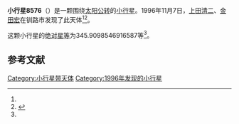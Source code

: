 {{Infobox planet
| bgcolour = #FFFFC0
| name = 8576
| symbol = 
| image = 
| caption = 
| discovery = yes
| discovery_ref = 
| discoverer = [[上田清二|上田清二]]、[[金田宏|金田宏]]
| discovery_site = [[钏路市|钏路市]] 
| discovered = 1996年11月7日
| designations = yes
| mp_name = 
| named_after = 
| alt_names = 1996 VN8/ 1974 VF / 1992 PN3
| mp_category = [[主带小行星|主带小行星]]
| orbit_ref = <ref name="a">[http://ssd.jpl.nasa.gov/sbdb.cgi?sstr=8576 8576] {{Wayback|url=http://ssd.jpl.nasa.gov/sbdb.cgi?sstr=8576 |date=20210717064407 }}，小行星數據庫瀏覽器（JPL Small-Body Database Browser）－[[美国国家航空航天局|美国国家航空航天局]]喷气推进实验室</ref>
| epoch = 2456400.5 (2013年4月18日更新)
| aphelion = {{convert|2.872270882932789|AU|km|3|abbr=on|lk=out}}
| perihelion = {{convert|1.88624531790468|AU|km|3|abbr=on}}
| semimajor = {{convert|2.379258100418734|AU|km|3|abbr=on}}
| eccentricity = 0.207212821
| period = 1340.481306 [[日|日]]<br />3.67[[儒略年|儒略年]]
| avg_speed = 
| inclination = 3.037416658563478
| asc_node = 43.34622047048154
| mean_anomaly = 
| arg_peri = 345.9098546916587
| satellites = 
| physical_characteristics = yes
| dimensions = 
| mass = 
| density = 
| surface_grav = 
| escape_velocity = 
| sidereal_day = 
| axial_tilt = 
| pole_ecliptic_lat = 
| pole_ecliptic_lon = 
| albedo = 
| temperatures= 
| temp_name1 = 
| mean_temp_1 = 
| max_temp_1 = 
| temp_name2 = 
| max_temp_2 = 
| spectral_type = 
| abs_magnitude = 345.9098546916587
}}

'''小行星8576'''（{{lang-en|8576}}）是一颗围绕[[太阳|太阳]][[公转|公转]]的[[小行星|小行星]]。1996年11月7日，[[上田清二|上田清二]]、[[金田宏|金田宏]]在钏路市发现了此天体<ref name="a" /><ref>{{cite news|title=小行星列表|url=http://cfa-www.harvard.edu/iau/lists/NumberedMPs.txt|accessdate=2013-07-08|newspaper=哈佛大学|archive-date=2008-05-17|archive-url=https://web.archive.org/web/20080517010638/http://cfa-www.harvard.edu/iau/lists/NumberedMPs.txt|dead-url=no}}</ref>。

这颗小行星的[[绝对星等|绝对星等]]为345.9098546916587等<ref name="a" />。

==参考文献==
{{reflist}}
{{Minor Planet Number|[[小行星8575|小行星8575]]|[[小行星8577|小行星8577]]}}

{{小天体}}

[[Category:小行星带天体|Category:小行星带天体]]
[[Category:1996年发现的小行星|Category:1996年发现的小行星]]

{{asteroid-stub}}